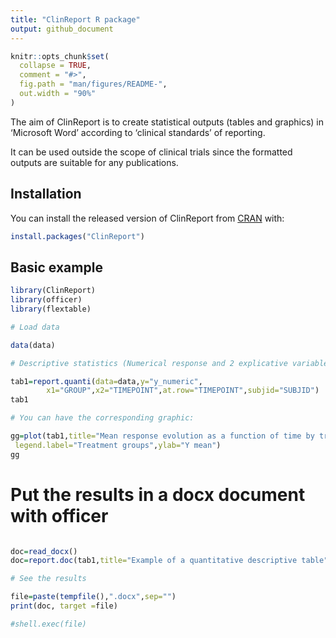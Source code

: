 ---
title: "ClinReport R package"
output: github_document
---

<!-- README.md is generated from README.Rmd. Please edit that file -->

```{r setup, include = FALSE}
knitr::opts_chunk$set(
  collapse = TRUE,
  comment = "#>",
  fig.path = "man/figures/README-",
  out.width = "90%"
)
```

The aim of ClinReport is to create statistical outputs (tables and graphics) in 'Microsoft Word'
according to 'clinical standards' of reporting. 

It can be used outside the scope of clinical trials since the formatted outputs
are suitable for any publications.

## Installation

You can install the released version of ClinReport from [CRAN](https://CRAN.R-project.org) with:

```r
install.packages("ClinReport")
```


## Basic example

```{r, include=T}

library(ClinReport)
library(officer)
library(flextable)

# Load data

data(data)

# Descriptive statistics (Numerical response and 2 explicative variables):

tab1=report.quanti(data=data,y="y_numeric",
		x1="GROUP",x2="TIMEPOINT",at.row="TIMEPOINT",subjid="SUBJID")
tab1

# You can have the corresponding graphic:

gg=plot(tab1,title="Mean response evolution as a function of time by treatment group",
 legend.label="Treatment groups",ylab="Y mean")
gg

```

# Put the results in a docx document  with officer  


```r

doc=read_docx()
doc=report.doc(tab1,title="Example of a quantitative descriptive table",doc=doc) 

# See the results

file=paste(tempfile(),".docx",sep="")
print(doc, target =file)

#shell.exec(file)

```



